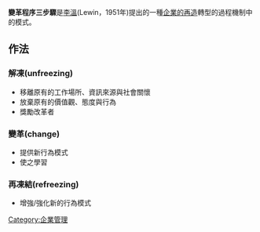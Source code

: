 '''變革程序三步驟'''是[[李溫|李溫]](Lewin，1951年)提出的一種[[企業再造|企業的再造]]轉型的過程機制中的模式。
==作法==
===解凍(unfreezing)===
*移離原有的工作場所、資訊來源與社會關懷
*放棄原有的價值觀、態度與行為
*獎勵改革者

===變革(change)===
*提供新行為模式
*使之學習

===再凍結(refreezing)===
*增強/強化新的行為模式
[[Category:企業管理|Category:企業管理]]